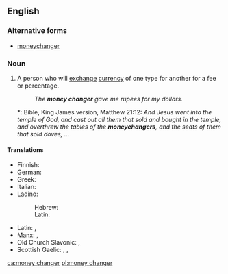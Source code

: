 ==English==

===Alternative forms===
* [[moneychanger]]

===Noun===
{{en-noun}}

# A person who will [[exchange]] [[currency]] of one type for another for a fee or percentage.
#: ''The '''money changer''' gave me rupees for my dollars.''
#*: Bible, King James version, Matthew 21:12: ''And Jesus went into the temple of God, and cast out all them that sold and bought in the temple, and overthrew the tables of the '''moneychangers''', and the seats of them that sold doves, …''

====Translations====
{{trans-top|person who will exchange currency}}
* Finnish: {{t-|fi|rahanvaihtaja}}
* German: {{t-|de|Geldwechsler|m}}
* Greek: {{t+|el|αργυραμοιβός|m}}
* Italian: {{t-|it|scambista|m}}
* Ladino:
*: Hebrew: {{tø|lad|סאראף|m|sc=Hebr}}
*: Latin: {{tø|lad|saraf|m}}
{{trans-mid}}
* Latin: {{t-|la|nummulārius|m}}, {{t-|la|argentārius|m}}
* Manx: {{t-|gv|maylartagh argid|m}}, {{t-|gv|caghlaader argid|m}}
* Old Church Slavonic: {{tø|cu|пѣнѧжьникъ|m}}, {{tø|cu|тръжьникъ|m}}
* Scottish Gaelic: {{t-|gd|malairtiche-airgid|m}}, {{t-|gd|neach-malairt|m}}, {{t-|gd|neach-malairt airgid|m}}
{{trans-bottom}}

[[ca:money changer]]
[[pl:money changer]]